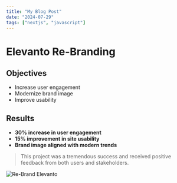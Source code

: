 ```yaml
---
title: "My Blog Post"
date: "2024-07-29"
tags: ["nextjs", "javascript"]
---
```


# Elevanto Re-Branding

## Objectives

-   Increase user engagement
-   Modernize brand image
-   Improve usability

## Results

-   **30% increase in user engagement**
-   **15% improvement in site usability**
-   **Brand image aligned with modern trends**

> This project was a tremendous success and received positive feedback from both users and stakeholders.

![Re-Brand Elevanto](https://example.com/images/case1.jpeg)
